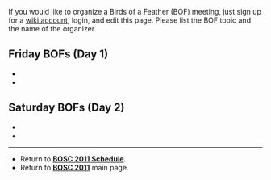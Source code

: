 If you would like to organize a Birds of a Feather (BOF) meeting, just sign up for a [[Special:Userlogin| wiki account]], login, and edit this page. Please list the BOF topic and the name of the organizer.

== Friday BOFs (Day 1) ==

* 
*

== Saturday BOFs (Day 2) ==

*
*

----
* Return to '''[[BOSC_2011_Schedule | BOSC 2011 Schedule]].'''
* Return to '''[[BOSC_2011 | BOSC 2011]]''' main page.